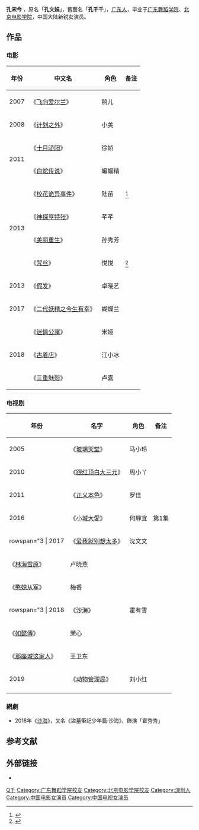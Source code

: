 {{艺人<!--导演、男演员、女演员、男歌手、女歌手、节目主持-->
| 图片     = 
| 图片简介 = 
| 姓名     = 孔宋今
| 类型     = 女演员
| 原名     = 孔文娟
| 英文名   = 
| 綽號     = 
| 国籍     = {{PRC}}
| 民族     = [[汉族|汉族]]
| 出生日期 = <!-- {{birth date and age|||}} 或 {{Birth year and age|}}  -->
| 出生地点 = [[广东省|广东省]][[深圳市|深圳市]]
| 逝世日期 = <!--卒年在前生年在后{{death date and age|}} -->
| 逝世地点 = 
| 职业     = 演员
| 语言     = 英语、普通话、粤语
| 教育程度 = [[广东舞蹈学院|广东舞蹈学院]]<br>[[北京电影学院|北京电影学院]]
| 宗教信仰 = 
| 配偶     = <!--  {{marriage|姓名||}}  -->
| 儿女     = 
| 父母     = 
| 活跃年代 = 2010年至今
| 代表作   = 《校花诡异事件》<br>《白蛇传说》
| 经纪公司 = 
| 奖项     =  <!--  {{Awards|award= |year= |title= }} -->
| 网站     = <!-- {{URL|www.example.com}} -->
| IMDb     = 
}}

'''孔宋今'''{{BD||8月4日|||catIdx=Z张}} ，原名「'''孔文娟'''」，舊藝名「'''孔千千'''」，[[广东人|广东人]]，毕业于[[广东舞蹈学院|广东舞蹈学院]]、[[北京电影学院|北京电影学院]]，中国大陆新锐女演员。

==作品==
=== 电影 ===
{| class="wikitable"
|-
! 年份 !! 中文名 !! 角色 !! 备注
|-
| 2007 || 《[[飞向爱尔兰|飞向爱尔兰]]》 || 鹃儿 || 
|-
| 2008 || 《[[计划之外|计划之外]]》 || 小美 || 
|-
|rowspan="2"| 2011 || 《[[十月骄阳|十月骄阳]]》 || 徐娇 ||
|-
| 《[[白蛇传说|白蛇传说]]》 || 蝙蝠精 ||
|-
|rowspan="4"| 2013  || 《[[校花诡异事件|校花诡异事件]]》 || 陆苗 || <ref>{{cite news |author= |url=http://ent.qq.com/a/20120725/000538.htm |title=《校花诡异事件》将杀青 孔千千入戏深跌下楼梯 |newspaper=腾讯网 |date=2012-07-25 |accessdate=2015-01-03 |archive-date=2019-12-07 |archive-url=https://web.archive.org/web/20191207031906/https://ent.qq.com/a/20120725/000538.htm |dead-url=no }}</ref>
|-
| 《[[神探亨特张|神探亨特张]]》 || 芊芊 ||
|-
| 《[[美丽重生|美丽重生]]》  || 孙秀芳 ||
|-
| 《[[咒丝|咒丝]]》 || 悦悦 ||<ref>{{cite news |author= |url=http://ent.163.com/13/0624/15/925658O300032DGD.html |title=《咒丝》即将上映 戴立忍孔千千上演亲情杀机(图) |accessdate=2015-01-03 |newspaper=网易 |date=2013-06-24 |archive-date=2019-10-02 |archive-url=https://web.archive.org/web/20191002184953/http://ent.163.com/13/0624/15/925658O300032DGD.html |dead-url=no }}</ref>
|-
| 2013 || 《[[假发_(电影)|假发]]》 || 卓晓艺 || 
|-
| 2017 || 《[[二代妖精之今生有幸|二代妖精之今生有幸]]》 || 蝴蝶兰 || 
|-
|rowspan="3"| 2018 || 《[[迷情公寓|迷情公寓]]》 || 米娅  || 
|-
| 《[[古着店|古着店]]》 || 江小冰 ||
|-
| 《[[三重魅影|三重魅影]]》 || 卢嘉 ||
|}

=== 电视剧 ===
{| class="wikitable"
|-
! 年份 !! 名字  !! 角色 !! 备注
|-
| 2005 ||《[[玻璃天堂|玻璃天堂]]》||马小玲||
|-
| 2010 ||《[[跟红顶白大三元|跟红顶白大三元]]》||周小丫||
|-
| 2011 ||《[[正义本色|正义本色]]》||罗佳||
|-
| 2016 ||《[[小城大愛|小城大愛]]》||何靜宜||第1集
|-
| rowspan="3 | 2017 ||《[[爱我就别想太多|爱我就别想太多]]》||沈文文||
|-
|《[[林海雪原|林海雪原]]》||卢晓燕 ||
|-
|《[[憨媳从军|憨媳从军]]》||梅香||
|-
| rowspan="3 | 2018 ||《[[沙海|沙海]]》||霍有雪||
|-
|《[[如懿傳|如懿傳]]》||茉心 ||
|-
|《[[那座城这家人|那座城这家人]]》||王卫东 ||
|-
| 2019 ||《[[动物管理局|动物管理局]]》||刘小红||
|-
|}

=== 網劇 ===
*2018年《[[沙海|沙海]]》，又名《盜墓筆記少年篇·沙海》，飾演「霍秀秀」

==参考文献==
{{reflist}}

==外部链接==
*{{Mtime people|1957019}}

{{DEFAULTSORT:Kong孔千千}}
[[Category:孔姓|Q千]]
[[Category:广东舞蹈学院校友|Category:广东舞蹈学院校友]]
[[Category:北京电影学院校友|Category:北京电影学院校友]]
[[Category:深圳人|Category:深圳人]]
[[Category:中国电影女演员|Category:中国电影女演员]]
[[Category:中国电视女演员|Category:中国电视女演员]]